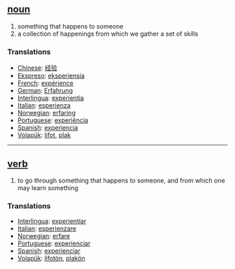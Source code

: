 == [[noun]] == 
# something that happens to someone
# a collection of happenings from which we gather a set of skills

=== Translations === 
*[[Chinese]]: [[经验]]
*[[Ekspreso]]: [[eksperiensia]]
*[[French]]: [[expérience]] 
*[[German]]: [[Erfahrung]] 
*[[Interlingua]]: [[experientia]] 
*[[Italian]]: [[esperienza]] 
*[[Norwegian]]: [[erfaring]]
*[[Portuguese]]: [[experiência]] 
*[[Spanish]]: [[experiencia]]
*[[Volapük]]: [[lifot]], [[plak]] 

----

== [[verb]] ==
# to go through something that happens to someone, and from which one may learn something

=== Translations ===
*[[Interlingua]]: [[experientiar]] 
*[[Italian]]: [[esperienzare]] 
*[[Norwegian]]: [[erfare]]
*[[Portuguese]]: [[experienciar]] 
*[[Spanish]]: [[experienciar]]
*[[Volapük]]: [[lifotön]], [[plakön]]